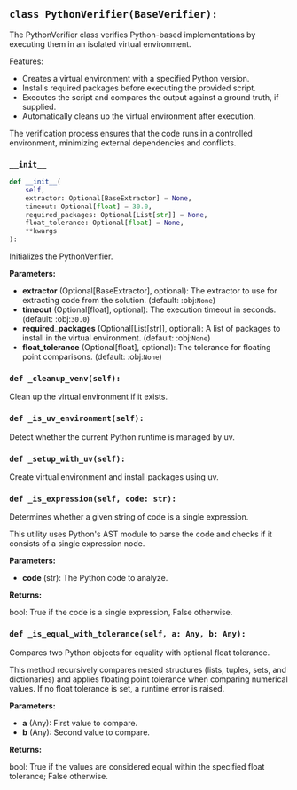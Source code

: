 <a id="camel.verifiers.python_verifier"></a>

<a id="camel.verifiers.python_verifier.PythonVerifier"></a>

## `class PythonVerifier(BaseVerifier):`

The PythonVerifier class verifies Python-based implementations
by executing them in an isolated virtual environment.

Features:
- Creates a virtual environment with a specified Python version.
- Installs required packages before executing the provided script.
- Executes the script and compares the output against a ground truth,
if supplied.
- Automatically cleans up the virtual environment after execution.

The verification process ensures that the code runs in a controlled
environment, minimizing external dependencies and conflicts.

<a id="camel.verifiers.python_verifier.PythonVerifier.__init__"></a>

### `__init__`

```python
def __init__(
    self,
    extractor: Optional[BaseExtractor] = None,
    timeout: Optional[float] = 30.0,
    required_packages: Optional[List[str]] = None,
    float_tolerance: Optional[float] = None,
    **kwargs
):
```

Initializes the PythonVerifier.

**Parameters:**

- **extractor** (Optional[BaseExtractor], optional): The extractor to use for extracting code from the solution. (default: :obj:`None`)
- **timeout** (Optional[float], optional): The execution timeout in seconds. (default: :obj:`30.0`)
- **required_packages** (Optional[List[str]], optional): A list of packages to install in the virtual environment. (default: :obj:`None`)
- **float_tolerance** (Optional[float], optional): The tolerance for floating point comparisons. (default: :obj:`None`)

<a id="camel.verifiers.python_verifier.PythonVerifier._cleanup_venv"></a>

### `def _cleanup_venv(self):`

Clean up the virtual environment if it exists.

<a id="camel.verifiers.python_verifier.PythonVerifier._is_uv_environment"></a>

### `def _is_uv_environment(self):`

Detect whether the current Python runtime is managed by uv.

<a id="camel.verifiers.python_verifier.PythonVerifier._setup_with_uv"></a>

### `def _setup_with_uv(self):`

Create virtual environment and install packages using uv.

<a id="camel.verifiers.python_verifier.PythonVerifier._is_expression"></a>

### `def _is_expression(self, code: str):`

Determines whether a given string of code is a single expression.

This utility uses Python's AST module to parse the code and checks if
it consists of a single expression node.

**Parameters:**

- **code** (str): The Python code to analyze.

**Returns:**

  bool: True if the code is a single expression, False otherwise.

<a id="camel.verifiers.python_verifier.PythonVerifier._is_equal_with_tolerance"></a>

### `def _is_equal_with_tolerance(self, a: Any, b: Any):`

Compares two Python objects for equality with optional float
tolerance.

This method recursively compares nested structures (lists, tuples,
sets, and dictionaries) and applies floating point tolerance when
comparing numerical values. If no float tolerance is set, a runtime
error is raised.

**Parameters:**

- **a** (Any): First value to compare.
- **b** (Any): Second value to compare.

**Returns:**

  bool: True if the values are considered equal within the
specified float tolerance; False otherwise.
